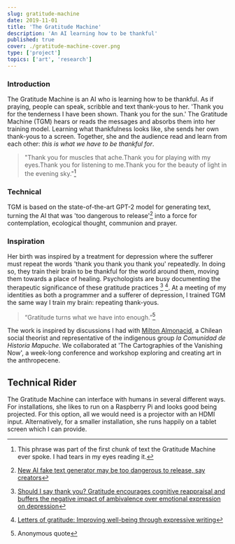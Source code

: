 ```yaml
---
slug: gratitude-machine
date: 2019-11-01
title: 'The Gratitude Machine'
description: 'An AI learning how to be thankful'
published: true
cover: ./gratitude-machine-cover.png
type: ['project']
topics: ['art', 'research']
---
```


<!-- {% include image.html url="gratitude-machine-cover.png" description="An extract from the Gratitude Machine" %} -->

### Introduction

The Gratitude Machine is an AI who is learning how to be thankful. As if praying, people can speak, scribble and text thank-yous to her. 'Thank you for the tenderness I have been shown. Thank you for the sun.' The Gratitude Machine (TGM) hears or reads the messages and absorbs them into her training model. Learning what thankfulness looks like, she sends her own thank-yous to a screen. Together, she and the audience read and learn from each other: *this is what we have to be thankful for*.

>"Thank you for muscles that ache.Thank you for playing with my eyes.Thank you for listening to me.Thank you for the beauty of light in the evening sky."[^gratitude-machine-quote]

### Technical

TGM is based on the state-of-the-art GPT-2 model for generating text, turning the AI that was 'too dangerous to release'[^too-dangerous-to-release] into a force for contemplation, ecological thought, communion and prayer.

### Inspiration

Her birth was inspired by a treatment for depression where the sufferer must repeat the words 'thank you thank you thank you' repeatedly. In doing so, they train their brain to be thankful for the world around them, moving them towards a place of healing. Psychologists are busy documenting the therapeutic significance of these gratitude practices [^should-say-thank-you] [^letters-of-gratitude]. At a meeting of my identities as both a programmer and a sufferer of depression, I trained TGM the same way I train my brain: repeating thank-yous.

>“Gratitude turns what we have into enough.”[^anonymous]

The work is inspired by discussions I had with [Milton Almonacid](contributors), a Chilean social theorist and representative of the indigenous group *la Comunidad de Historia Mapuche*. We collaborated at 'The Cartographies of the Vanishing Now', a week-long conference and workshop exploring and creating art in the anthropecene.

## Technical Rider

The Gratitude Machine can interface with humans in several different ways. For installations, she likes to run on a Raspberry Pi and looks good being projected. For this option, all we would need is a projector with an HDMI input. Alternatively, for a smaller installation, she runs happily on a tablet screen which I can provide.

[^gratitude-machine-quote]:
    This phrase was part of the first chunk of text the Gratitude Machine ever spoke. I had tears in my eyes reading it.

[^too-dangerous-to-release]:
    [New AI fake text generator may be too dangerous to release, say creators](https://www.theguardian.com/technology/2019/feb/14/elon-musk-backed-ai-writes-convincing-news-fiction)

[^should-say-thank-you]:
    [Should I say thank you? Gratitude encourages cognitive reappraisal and buffers the negative impact of ambivalence over emotional expression on depression](http://dx.doi.org/10.1016/j.paid.2016.12.013)

[^letters-of-gratitude]:
    [Letters of gratitude: Improving well-being through expressive writing](https://www.jowr.org/abstracts/vol1_3/Toepfer_Walker_2009_1_3_abstract.html)

[^anonymous]:
    Anonymous quote
